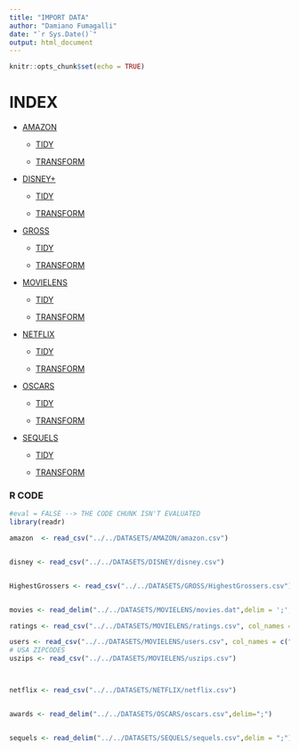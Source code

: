 ```yaml
---
title: "IMPORT DATA"
author: "Damiano Fumagalli"
date: "`r Sys.Date()`"
output: html_document
---
```


```r
knitr::opts_chunk$set(echo = TRUE)
```

# INDEX

-   [AMAZON](https://www.kaggle.com/datasets/shivamb/amazon-prime-movies-and-tv-shows)

    -   [TIDY](../TIDY/Tidy.html#amazon)

    -   [TRANSFORM](../TRANSFORM/Amazon.html)

-   [DISNEY+](https://www.kaggle.com/datasets/shivamb/disney-movies-and-tv-shows)

    -   [TIDY](../TIDY/Tidy.html#disney)

    -   [TRANSFORM](../TRANSFORM/Disney.html)

-   [GROSS](https://www.kaggle.com/datasets/sanjeetsinghnaik/top-1000-highest-grossing-movies)

    -   [TIDY](../TIDY/Tidy.html#gross)

    -   [TRANSFORM](../TRANSFORM/Gross.html)

-   [MOVIELENS](https://grouplens.org/datasets/movielens/1m/)

    -   [TIDY](../TIDY/Tidy.html#movielens)

    -   [TRANSFORM](../TRANSFORM/Movielens.html)

-   [NETFLIX](https://www.kaggle.com/datasets/shivamb/netflix-shows)

    -   [TIDY](../TIDY/Tidy.html#netflix)

    -   [TRANSFORM](../TRANSFORM/Netflix.html)

-   [OSCARS](https://www.kaggle.com/datasets/dharmikdonga/academy-awards-dataset-oscars)

    -   [TIDY](../TIDY/Tidy.html#oscars)

    -   [TRANSFORM](../TRANSFORM/Oscars.html)

-   [SEQUELS](https://data.world/priyankad0993/sequels)

    -   [TIDY](../TIDY/Tidy.html#sequels)

    -   [TRANSFORM](../TRANSFORM/Sequel.html)

### R CODE

```r
#eval = FALSE --> THE CODE CHUNK ISN'T EVALUATED
library(readr)

amazon  <- read_csv("../../DATASETS/AMAZON/amazon.csv")


disney <- read_csv("../../DATASETS/DISNEY/disney.csv")


HighestGrossers <- read_csv("../../DATASETS/GROSS/HighestGrossers.csv")


movies <- read_delim("../../DATASETS/MOVIELENS/movies.dat",delim = ';', col_names = c("movieID","Title","Genres"))

ratings <- read_csv("../../DATASETS/MOVIELENS/ratings.csv", col_names = c("userID","movieID","Rating","Timestamp"))

users <- read_csv("../../DATASETS/MOVIELENS/users.csv", col_names = c("UserID","Gender","Age","Occupation","Zip"), col_types = "?")
# USA ZIPCODES
uszips <- read_csv("../../DATASETS/MOVIELENS/uszips.csv")



netflix <- read_csv("../../DATASETS/NETFLIX/netflix.csv")


awards <- read_delim("../../DATASETS/OSCARS/oscars.csv",delim=";")


sequels <- read_delim("../../DATASETS/SEQUELS/sequels.csv",delim = ";")









```
